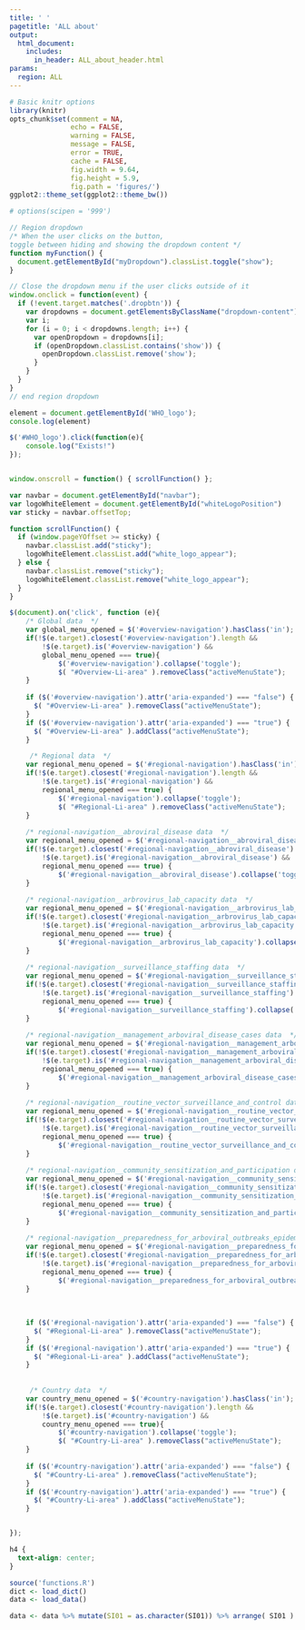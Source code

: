 ```yaml
---
title: ' '
pagetitle: 'ALL about'
output:
  html_document:
    includes:
      in_header: ALL_about_header.html
params:
  region: ALL
---
```


```r
# Basic knitr options
library(knitr)
opts_chunk$set(comment = NA, 
               echo = FALSE,
               warning = FALSE, 
               message = FALSE, 
               error = TRUE, 
               cache = FALSE,
               fig.width = 9.64,
               fig.height = 5.9,
               fig.path = 'figures/')
ggplot2::theme_set(ggplot2::theme_bw())

# options(scipen = '999')
```


```js
// Region dropdown
/* When the user clicks on the button,
toggle between hiding and showing the dropdown content */
function myFunction() {
  document.getElementById("myDropdown").classList.toggle("show");
}

// Close the dropdown menu if the user clicks outside of it
window.onclick = function(event) {
  if (!event.target.matches('.dropbtn')) {
    var dropdowns = document.getElementsByClassName("dropdown-content");
    var i;
    for (i = 0; i < dropdowns.length; i++) {
      var openDropdown = dropdowns[i];
      if (openDropdown.classList.contains('show')) {
        openDropdown.classList.remove('show');
      }
    }
  }
}
// end region dropdown

element = document.getElementById('WHO_logo');
console.log(element)

$('#WHO_logo').click(function(e){
    console.log("Exists!")
});


window.onscroll = function() { scrollFunction() };

var navbar = document.getElementById("navbar");
var logoWhiteElement = document.getElementById("whiteLogoPosition")
var sticky = navbar.offsetTop;

function scrollFunction() {
  if (window.pageYOffset >= sticky) {
    navbar.classList.add("sticky");
    logoWhiteElement.classList.add("white_logo_appear");
  } else {
    navbar.classList.remove("sticky");
    logoWhiteElement.classList.remove("white_logo_appear");
  }
}

$(document).on('click', function (e){
    /* Global data  */
    var global_menu_opened = $('#overview-navigation').hasClass('in');
    if(!$(e.target).closest('#overview-navigation').length &&
        !$(e.target).is('#overview-navigation') &&
        global_menu_opened === true){
            $('#overview-navigation').collapse('toggle');
            $( "#Overview-Li-area" ).removeClass("activeMenuState");
    }
    
    if ($('#overview-navigation').attr('aria-expanded') === "false") {
      $( "#Overview-Li-area" ).removeClass("activeMenuState");
    }
    if ($('#overview-navigation').attr('aria-expanded') === "true") {
      $( "#Overview-Li-area" ).addClass("activeMenuState");
    }

     /* Regional data  */
    var regional_menu_opened = $('#regional-navigation').hasClass('in');
    if(!$(e.target).closest('#regional-navigation').length &&
        !$(e.target).is('#regional-navigation') &&
        regional_menu_opened === true) {
            $('#regional-navigation').collapse('toggle');
            $( "#Regional-Li-area" ).removeClass("activeMenuState");
    }
    
    /* regional-navigation__abroviral_disease data  */
    var regional_menu_opened = $('#regional-navigation__abroviral_disease').hasClass('in');
    if(!$(e.target).closest('#regional-navigation__abroviral_disease').length &&
        !$(e.target).is('#regional-navigation__abroviral_disease') &&
        regional_menu_opened === true) {
            $('#regional-navigation__abroviral_disease').collapse('toggle');
    }
    
    /* regional-navigation__arbrovirus_lab_capacity data  */
    var regional_menu_opened = $('#regional-navigation__arbrovirus_lab_capacity').hasClass('in');
    if(!$(e.target).closest('#regional-navigation__arbrovirus_lab_capacity').length &&
        !$(e.target).is('#regional-navigation__arbrovirus_lab_capacity') &&
        regional_menu_opened === true) {
            $('#regional-navigation__arbrovirus_lab_capacity').collapse('toggle');
    }
    
    /* regional-navigation__surveillance_staffing data  */
    var regional_menu_opened = $('#regional-navigation__surveillance_staffing').hasClass('in');
    if(!$(e.target).closest('#regional-navigation__surveillance_staffing').length &&
        !$(e.target).is('#regional-navigation__surveillance_staffing') &&
        regional_menu_opened === true) {
            $('#regional-navigation__surveillance_staffing').collapse('toggle');
    }
    
    /* regional-navigation__management_arboviral_disease_cases data  */
    var regional_menu_opened = $('#regional-navigation__management_arboviral_disease_cases').hasClass('in');
    if(!$(e.target).closest('#regional-navigation__management_arboviral_disease_cases').length &&
        !$(e.target).is('#regional-navigation__management_arboviral_disease_cases') &&
        regional_menu_opened === true) {
            $('#regional-navigation__management_arboviral_disease_cases').collapse('toggle');
    }
    
    /* regional-navigation__routine_vector_surveillance_and_control data  */
    var regional_menu_opened = $('#regional-navigation__routine_vector_surveillance_and_control').hasClass('in');
    if(!$(e.target).closest('#regional-navigation__routine_vector_surveillance_and_control').length &&
        !$(e.target).is('#regional-navigation__routine_vector_surveillance_and_control') &&
        regional_menu_opened === true) {
            $('#regional-navigation__routine_vector_surveillance_and_control').collapse('toggle');
    }
    
    /* regional-navigation__community_sensitization_and_participation data  */
    var regional_menu_opened = $('#regional-navigation__community_sensitization_and_participation').hasClass('in');
    if(!$(e.target).closest('#regional-navigation__community_sensitization_and_participation').length &&
        !$(e.target).is('#regional-navigation__community_sensitization_and_participation') &&
        regional_menu_opened === true) {
            $('#regional-navigation__community_sensitization_and_participation').collapse('toggle');
    }
    
    /* regional-navigation__preparedness_for_arboviral_outbreaks_epidemics data  */
    var regional_menu_opened = $('#regional-navigation__preparedness_for_arboviral_outbreaks_epidemics').hasClass('in');
    if(!$(e.target).closest('#regional-navigation__preparedness_for_arboviral_outbreaks_epidemics').length &&
        !$(e.target).is('#regional-navigation__preparedness_for_arboviral_outbreaks_epidemics') &&
        regional_menu_opened === true) {
            $('#regional-navigation__preparedness_for_arboviral_outbreaks_epidemics').collapse('toggle');
    }
    
    
    
    if ($('#regional-navigation').attr('aria-expanded') === "false") {
      $( "#Regional-Li-area" ).removeClass("activeMenuState");
    }
    if ($('#regional-navigation').attr('aria-expanded') === "true") {
      $( "#Regional-Li-area" ).addClass("activeMenuState");
    }
     
     
     /* Country data  */
    var country_menu_opened = $('#country-navigation').hasClass('in');
    if(!$(e.target).closest('#country-navigation').length &&
        !$(e.target).is('#country-navigation') &&
        country_menu_opened === true){
            $('#country-navigation').collapse('toggle');
            $( "#Country-Li-area" ).removeClass("activeMenuState");
    }
    
    if ($('#country-navigation').attr('aria-expanded') === "false") {
      $( "#Country-Li-area" ).removeClass("activeMenuState");
    }
    if ($('#country-navigation').attr('aria-expanded') === "true") {
      $( "#Country-Li-area" ).addClass("activeMenuState");
    }


});

```


```css
h4 {
  text-align: center;
}
```


```r
source('functions.R')
dict <- load_dict()
data <- load_data()
```


```r
data <- data %>% mutate(SI01 = as.character(SI01)) %>% arrange( SI01 )
```
